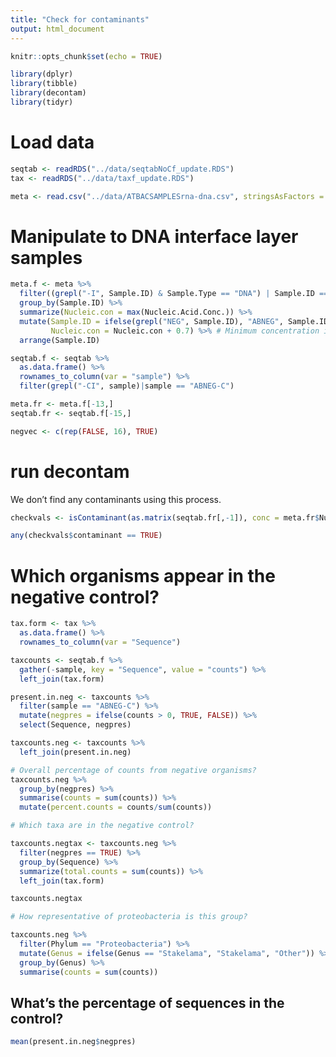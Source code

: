 ```yaml
---
title: "Check for contaminants"
output: html_document
---
```


```r
knitr::opts_chunk$set(echo = TRUE)

library(dplyr)
library(tibble)
library(decontam)
library(tidyr)
```

# Load data

```r
seqtab <- readRDS("../data/seqtabNoCf_update.RDS")
tax <- readRDS("../data/taxf_update.RDS")

meta <- read.csv("../data/ATBACSAMPLESrna-dna.csv", stringsAsFactors = F)
```

# Manipulate to DNA interface layer samples

```r
meta.f <- meta %>%
  filter((grepl("-I", Sample.ID) & Sample.Type == "DNA") | Sample.ID == "AB014-NEG") %>%
  group_by(Sample.ID) %>%
  summarize(Nucleic.con = max(Nucleic.Acid.Conc.)) %>%
  mutate(Sample.ID = ifelse(grepl("NEG", Sample.ID), "ABNEG", Sample.ID),
         Nucleic.con = Nucleic.con + 0.7) %>% # Minimum concentration is -.6, decontam only accepts positive []
  arrange(Sample.ID)

seqtab.f <- seqtab %>%
  as.data.frame() %>%
  rownames_to_column(var = "sample") %>%
  filter(grepl("-CI", sample)|sample == "ABNEG-C")

meta.fr <- meta.f[-13,]
seqtab.fr <- seqtab.f[-15,]

negvec <- c(rep(FALSE, 16), TRUE)
```

# run decontam

We don't find any contaminants using this process.
```r
checkvals <- isContaminant(as.matrix(seqtab.fr[,-1]), conc = meta.fr$Nucleic.con, neg = negvec)

any(checkvals$contaminant == TRUE)
```

# Which organisms appear in the negative control?

```r
tax.form <- tax %>%
  as.data.frame() %>%
  rownames_to_column(var = "Sequence")

taxcounts <- seqtab.f %>%
  gather(-sample, key = "Sequence", value = "counts") %>%
  left_join(tax.form) 

present.in.neg <- taxcounts %>%
  filter(sample == "ABNEG-C") %>%
  mutate(negpres = ifelse(counts > 0, TRUE, FALSE)) %>%
  select(Sequence, negpres)
```

```r
taxcounts.neg <- taxcounts %>%
  left_join(present.in.neg)

# Overall percentage of counts from negative organisms?
taxcounts.neg %>%
  group_by(negpres) %>%
  summarise(counts = sum(counts)) %>%
  mutate(percent.counts = counts/sum(counts))

# Which taxa are in the negative control?

taxcounts.negtax <- taxcounts.neg %>%
  filter(negpres == TRUE) %>%
  group_by(Sequence) %>%
  summarize(total.counts = sum(counts)) %>%
  left_join(tax.form)

taxcounts.negtax
```

```r
# How representative of proteobacteria is this group?

taxcounts.neg %>%
  filter(Phylum == "Proteobacteria") %>%
  mutate(Genus = ifelse(Genus == "Stakelama", "Stakelama", "Other")) %>%
  group_by(Genus) %>%
  summarise(counts = sum(counts))
```

## What's the percentage of sequences in the control?

```r
mean(present.in.neg$negpres)
```